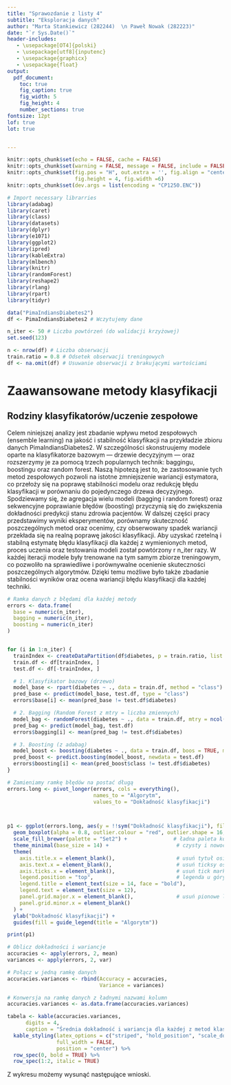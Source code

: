 ```yaml
---
title: "Sprawozdanie z listy 4"
subtitle: "Eksploracja danych"
author: "Marta Stankiewicz (282244)  \n Paweł Nowak (282223)"
date: "`r Sys.Date()`"
header-includes:
   - \usepackage[OT4]{polski}
   - \usepackage[utf8]{inputenc}
   - \usepackage{graphicx}
   - \usepackage{float}
output: 
  pdf_document:
    toc: true
    fig_caption: true
    fig_width: 5 
    fig_height: 4 
    number_sections: true
fontsize: 12pt 
lof: true
lot: true


---
```

```r
knitr::opts_chunk$set(echo = FALSE, cache = FALSE)
knitr::opts_chunk$set(warning = FALSE, message = FALSE, include = FALSE) 
knitr::opts_chunk$set(fig.pos = "H", out.extra = '', fig.align = "center",
                      fig.height = 4, fig.width =6)
knitr::opts_chunk$set(dev.args = list(encoding = "CP1250.ENC"))

```

```r
# Import necessary librarries
library(adabag)
library(caret)
library(class)
library(datasets)
library(dplyr)
library(e1071)
library(ggplot2)
library(ipred)
library(kableExtra)
library(mlbench)
library(knitr)
library(randomForest)
library(reshape2)
library(rlang)
library(rpart)
library(tidyr)
```

```r
data("PimaIndiansDiabetes2")
df <- PimaIndiansDiabetes2 # Wczytujemy dane

n_iter <- 50 # Liczba powtórzeń (do walidacji krzyżowej)
set.seed(123)

n <- nrow(df) # Liczba obserwacji
train.ratio = 0.8 # Odsetek obserwacji treningowych 
df <- na.omit(df) # Usuwanie obserwacji z brakującymi wartościami
```
# Zaawansowane metody klasyfikacji
## Rodziny klasyfikatorów/uczenie zespołowe
Celem niniejszej analizy jest zbadanie wpływu metod zespołowych (ensemble learning) na jakość i stabilność klasyfikacji na przykładzie zbioru danych PimaIndiansDiabetes2. W szczególności skonstruujemy modele oparte na klasyfikatorze bazowym — drzewie decyzyjnym — oraz rozszerzymy je za pomocą trzech popularnych technik: baggingu, boostingu oraz random forest.
Naszą hipotezą jest to, że zastosowanie tych metod zespołowych pozwoli na istotne zmniejszenie wariancji estymatora, co przełoży się na poprawę stabilności modelu oraz redukcję błędu klasyfikacji w porównaniu do pojedynczego drzewa decyzyjnego. Spodziewamy się, że agregacja wielu modeli (bagging i random forest) oraz sekwencyjne poprawianie błędów (boosting) przyczynią się do zwiększenia dokładności predykcji stanu zdrowia pacjentów.
W dalszej części pracy przedstawimy wyniki eksperymentów, porównamy skuteczność poszczególnych metod oraz ocenimy, czy obserwowany spadek wariancji przekłada się na realną poprawę jakości klasyfikacji.
Aby uzyskać rzetelną i stabilną estymatę błędu klasyfikacji dla każdej z wymienionych metod, proces uczenia oraz testowania modeli został powtórzony r n_iter razy. W każdej iteracji modele były trenowane na tym samym zbiorze treningowym, co pozwoliło na sprawiedliwe i porównywalne ocenienie skuteczności poszczególnych algorytmów. Dzięki temu możliwe było także zbadanie stabilności wyników oraz ocena wariancji błędu klasyfikacji dla każdej techniki.

```r
# Ramka danych z błędami dla każdej metody
errors <- data.frame(
  base = numeric(n_iter),
  bagging = numeric(n_iter),
  boosting = numeric(n_iter)
)


for (i in 1:n_iter) {
  trainIndex <- createDataPartition(df$diabetes, p = train.ratio, list = FALSE)
  train.df <- df[trainIndex, ]
  test.df <- df[-trainIndex, ]

  # 1. Klasyfikator bazowy (drzewo)
  model_base <- rpart(diabetes ~ ., data = train.df, method = "class")
  pred_base <- predict(model_base, test.df, type = "class")
  errors$base[i] <- mean(pred_base != test.df$diabetes)

  # 2. Bagging (Random Forest z mtry = liczba zmiennych)
  model_bag <- randomForest(diabetes ~ ., data = train.df, mtry = ncol(train.df)-1)
  pred_bag <- predict(model_bag, test.df)
  errors$bagging[i] <- mean(pred_bag != test.df$diabetes)

  # 3. Boosting (z adabag)
  model_boost <- boosting(diabetes ~ ., data = train.df, boos = TRUE, mfinal = 45)
  pred_boost <- predict.boosting(model_boost, newdata = test.df)
  errors$boosting[i] <- mean(pred_boost$class != test.df$diabetes)
}

```

```r
# Zamieniamy ramkę błędów na postać długą
errors.long <- pivot_longer(errors, cols = everything(),
                            names_to = "Algorytm", 
                            values_to = "Dokładność klasyfikacji")



p1 <- ggplot(errors.long, aes(y = !!sym("Dokładność klasyfikacji"), fill = !!sym("Algorytm"))) +
  geom_boxplot(alpha = 0.8, outlier.colour = "red", outlier.shape = 16, outlier.size = 2) +
  scale_fill_brewer(palette = "Set2") +               # ładna paleta kolorów
  theme_minimal(base_size = 14) +                      # czysty i nowoczesny motyw
  theme(
    axis.title.x = element_blank(),                    # usuń tytuł osi X
    axis.text.x = element_blank(),                     # usuń ticksy osi X
    axis.ticks.x = element_blank(),                    # usuń tick marks osi X
    legend.position = "top",                           # legenda u góry
    legend.title = element_text(size = 14, face = "bold"),
    legend.text = element_text(size = 12),
    panel.grid.major.x = element_blank(),              # usuń pionowe linie siatki
    panel.grid.minor.x = element_blank()
  ) +
  ylab("Dokładność klasyfikacji") +
  guides(fill = guide_legend(title = "Algorytm"))

print(p1)
```

```r
# Oblicz dokładności i wariancje
accuracies <- apply(errors, 2, mean)
variances <- apply(errors, 2, var)

# Połącz w jedną ramkę danych
accuracies.variances <- rbind(Accuracy = accuracies,
                              Variance = variances)

# Konwersja na ramkę danych z ładnymi nazwami kolumn
accuracies.variances <- as.data.frame(accuracies.variances)

tabela <- kable(accuracies.variances, 
      digits = 4, 
      caption = "Średnia dokładność i wariancja dla każdej z metod klasyfikacyjnych") %>%
  kable_styling(latex_options = c("striped", "hold_position", "scale_down"),
                full_width = FALSE,
                position = "center") %>%
  row_spec(0, bold = TRUE) %>%
  row_spec(1:2, italic = TRUE)
```
Z wykresu \ref{fig:bagging & boosting & base accuracy visualization} możemy wysunąć następujące wnioski. 



